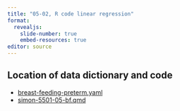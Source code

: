 ```yaml
---
title: "05-02, R code linear regression"
format: 
  revealjs:
    slide-number: true
    embed-resources: true
editor: source
---
```


## Location of data dictionary and code

-   [breast-feeding-preterm.yaml][ref-simon-nodate]
-   [simon-5501-05-bf.qmd][ref-simon-2024]

[ref-simon-2024]: https://github.com/pmean/classes/blob/master/biostats-1/05/src/simon-5501-05-bf.qmd
[ref-simon-nodate]:  https://raw.githubusercontent.com/pmean/data/main/files/breast-feeding-preterm.yaml
